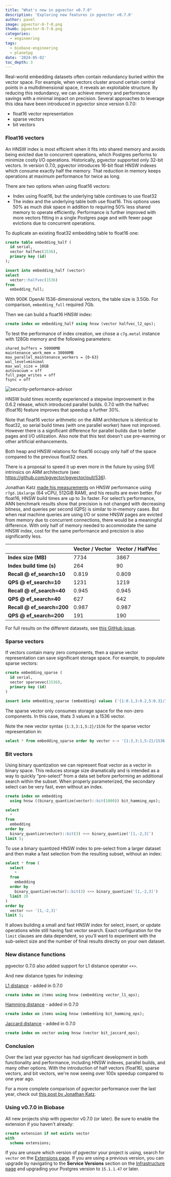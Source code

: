 ```yaml
---
title: "What's new in pgvector v0.7.0"
description: 'Exploring new features in pgvector v0.7.0'
author: pavel
image: pgvector-0-7-0.png
thumb: pgvector-0-7-0.png
categories:
  - engineering
tags:
  - biobase-engineering
  - planetpg
date: '2024-05-02'
toc_depth: 3
---
```


Real-world embedding datasets often contain redundancy buried within the vector space. For example, when vectors cluster around certain central points in a multidimensional space, it reveals an exploitable structure. By reducing this redundancy, we can achieve memory and performance savings with a minimal impact on precision. Several approaches to leverage this idea have been introduced in pgvector since version 0.7.0:

- float16 vector representation
- sparse vectors
- bit vectors

### Float16 vectors

An HNSW index is most efficient when it fits into shared memory and avoids being evicted due to concurrent operations, which Postgres performs to minimize costly I/O operations. Historically, pgvector supported only 32-bit vectors. In version 0.7.0, pgvector introduces 16-bit float HNSW indexes which consume exactly half the memory. That reduction in memory keeps operations at maximum performance for twice as long.

There are two options when using float16 vectors:

- Index using float16, but the underlying table continues to use float32
- The index and the underlying table both use float16. This options uses 50% as much disk space in addition to requiring 50% less shared memory to operate efficiently. Performance is further improved with more vectors fitting in a single Postgres page and with fewer page evictions due to concurrent operations.

To duplicate an existing float32 embedding table to float16 one:

```sql
create table embedding_half (
  id serial,
  vector halfvec(1536),
  primary key (id)
);

insert into embedding_half (vector)
select
  vector::halfvec(1536)
from
  embedding_full;
```

With 900K OpenAI 1536-dimensional vectors, the table size is 3.5Gb. For comparison, `embedding_full` required 7Gb.

Then we can build a float16 HNSW index:

```sql
create index on embedding_half using hnsw (vector halfvec_l2_ops);
```

To test the performance of index creation, we chose a `c7g.metal` instance with 128Gb memory and the following parameters:

```
shared_buffers = 50000MB
maintenance_work_mem = 30000MB
max_parallel_maintenance_workers = {0-63}
wal_level=minimal
max_wal_size = 10GB
autovacuum = off
full_page_writes = off
fsync = off
```

<Img
  alt="security-peformance-advisor"
  src="/images/blog/pgvector-0-7-0-perf.png"
  captionAlign="left"
  zoomable={false}
/>

HNSW build times recently experienced a stepwise improvement in the 0.6.2 release, which introduced parallel builds. 0.7.0 with the halfvec (float16) feature improves that speedup a further 30%.

Note that float16 vector arithmetic on the ARM architecture is identical to float32, so serial build times (with one parallel worker) have not improved. However there is a significant difference for parallel builds due to better pages and I/O utilization. Also note that this test doesn't use pre-warming or other artificial enhancements.

Both heap and HNSW relations for float16 occupy only half of the space compared to the previous float32 ones.

There is a proposal to speed it up even more in the future by using SVE intrinsics on ARM architecture (see: https://github.com/pgvector/pgvector/pull/536).

Jonathan Katz [made his measurements](https://jkatz05.com/post/postgres/pgvector-performance-150x-speedup) on HNSW performance using `r7gd.16xlarge` (64 vCPU, 512GiB RAM), and his results are even better. For float16, HNSW build times are up to 3x faster. For select’s performance, ANN benchmark results show that precision is not changed with decreasing bitness, and queries per second (QPS) is similar to in-memory cases. But when real machine queries are using I/O or some HNSW pages are evicted from memory due to concurrent connections, there would be a meaningful difference. With only half of memory needed to accommodate the same HNSW index, cost for the same performance and precision is also significantly less.

|                            | Vector / Vector | Vector / HalfVec |
| -------------------------- | --------------- | ---------------- |
| **Index size (MB)**        | 7734            | 3867             |
| **Index build time (s)**   | 264             | 90               |
| **Recall @ ef_search=10**  | 0.819           | 0.809            |
| **QPS @ ef_search=10**     | 1231            | 1219             |
| **Recall @ ef_search=40**  | 0.945           | 0.945            |
| **QPS @ ef_search=40**     | 627             | 642              |
| **Recall @ ef_search=200** | 0.987           | 0.987            |
| **QPS @ ef_search=200**    | 191             | 190              |

For full results on the different datasets, see [this GitHub issue](https://github.com/pgvector/pgvector/issues/326#issuecomment-2028467121).

### Sparse vectors

If vectors contain many zero components, then a sparse vector representation can save significant storage space. For example, to populate sparse vectors:

```sql
create embedding_sparse (
  id serial,
  vector sparsevec(1536),
  primary key (id)
)

insert into embedding_sparse (embedding) values ('{1:0.1,3:0.2,5:0.3}/1536'), ('{1:0.4,3:0.5,5:0.6}/1536');
```

The sparse vector only consumes storage space for the non-zero components. In this case, thats 3 values in a 1536 vector.

Note the new vector syntax `{1:3,3:1,5:2}/1536` for the sparse vector representation in:

```sql
select * from embedding_sparse order by vector <-> '{1:3,3:1,5:2}/1536' limit 5;
```

### Bit vectors

Using binary quantization we can represent float vector as a vector in binary space. This reduces storage size dramatically and is intended as a way to quickly “pre-select” from a data set before performing an additional search within the subset. When properly parameterized, the secondary select can be very fast, even without an index.

```sql
create index on embedding
  using hnsw ((binary_quantize(vector)::bit(1000)) bit_hamming_ops);

select
  *
from
  embedding
order by
  binary_quantize(vector)::bit(3) <~> binary_quantize('[1,-2,3]')
limit 5;
```

To use a binary quantized HNSW index to pre-select from a larger dataset and then make a fast selection from the resulting subset, without an index:

```sql
select * from (
  select
    *
  from
    embedding
  order by
    binary_quantize(vector)::bit(3) <~> binary_quantize('[1,-2,3]')
  limit 20
)
order by
  vector <=> '[1,-2,3]'
limit 5;
```

It allows building a small and fast HNSW index for select, insert, or update operations while still having fast vector search. Exact configuration for the `limit` clauses are data dependent, so you’ll want to experiment with the sub-select size and the number of final results directly on your own dataset.

### New distance functions

pgvector 0.7.0 also added support for L1 distance operator `<+>`.

And new distance types for indexing:

[L1 distance](https://en.wikipedia.org/wiki/Taxicab_geometry) - added in 0.7.0

```sql
create index on items using hnsw (embedding vector_l1_ops);
```

[Hamming distance](https://en.wikipedia.org/wiki/Hamming_distance) - added in 0.7.0

```sql
create index on items using hnsw (embedding bit_hamming_ops);
```

[Jaccard distance](https://en.wikipedia.org/wiki/Jaccard_index) - added in 0.7.0

```sql
create index on vector using hnsw (vector bit_jaccard_ops);
```

### Conclusion

Over the last year pgvector has had significant development in both functionality and performance, including HNSW indexes, parallel builds, and many other options. With the introduction of half vectors (float16), sparse vectors, and bit vectors, we're now seeing over 100x speedup compared to one year ago.

For a more complete comparison of pgvector performance over the last year, check out [this post by Jonathan Katz](https://jkatz05.com/post/postgres/pgvector-performance-150x-speedup/).

### Using v0.7.0 in Biobase

All new projects ship with pgvector v0.7.0 (or later). Be sure to enable the extension if you haven't already:

```sql
create extension if not exists vector
with
  schema extensions;
```

If you are unsure which version of pgvector your project is using, search for `vector` on the [Extensions page](https://biobase.studio/dashboard/project/_/database/extensions). If you are using a previous version, you can upgrade
by navigating to the **Service Versions** section on the [Infrastructure page](https://biobase.studio/dashboard/project/_/settings/infrastructure) and upgrading your Postgres version to `15.1.1.47` or later.
